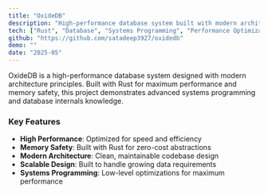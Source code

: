 ```yaml
---
title: "OxideDB"
description: "High-performance database system built with modern architecture"
tech: ["Rust", "Database", "Systems Programming", "Performance Optimization"]
github: "https://github.com/satadeep3927/oxidedb"
demo: ""
date: "2025-05"
---
```


OxideDB is a high-performance database system designed with modern architecture principles. Built with Rust for maximum performance and memory safety, this project demonstrates advanced systems programming and database internals knowledge.

### Key Features

- **High Performance**: Optimized for speed and efficiency
- **Memory Safety**: Built with Rust for zero-cost abstractions
- **Modern Architecture**: Clean, maintainable codebase design
- **Scalable Design**: Built to handle growing data requirements
- **Systems Programming**: Low-level optimizations for maximum performance
